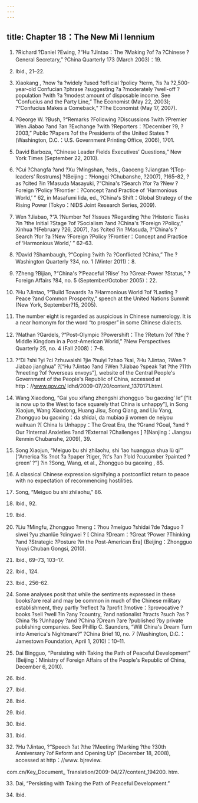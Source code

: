 ```yaml
---
---
---
```

title: Chapter 18：The New Mi l lennium
---



1. ?Richard ?Daniel ?Ewing, ?“Hu ?Jintao：The ?Making ?of ?a ?Chinese ?General Secretary,” ?China Quarterly 173 (March 2003)：19.

2. Ibid., 21–22.

3. Xiaokang , ?now ?a ?widely ?used ?official ?policy ?term, ?is ?a ?2,500-year-old Confucian ?phrase ?suggesting ?a ?moderately ?well-off ?population ?with ?a ?modest amount of disposable income. See “Confucius and the Party Line,” The Economist (May 22, 2003); ?“Confucius Makes a Comeback,” ?The Economist (May 17, 2007).

4. ?George W. ?Bush, ?“Remarks ?Following ?Discussions ?with ?Premier Wen Jiabao ?and ?an ?Exchange ?with ?Reporters：?December ?9, ?2003,” Public ?Papers ?of the Presidents of the United States ?(Washington, D.C.：U.S. Government Printing Office, 2006), 1701.

5. David Barboza, “Chinese Leader Fields Executives’ Questions,” New York Times (September 22, 2010).

6. ?Cui ?Changfa ?and ?Xu ?Mingshan, ?eds., Gaoceng ?Jiangtan ?[Top-leaders’ Rostrums] ?(Beijing：?Hongqi ?Chubanshe, ?2007), ?165–82, ?as ?cited ?in ?Masuda Masayuki, ?“China's ?Search ?for ?a ?New ?Foreign ?Policy ?Frontier：?Concept ?and Practice of ‘Harmonious World,’ ” 62, in Masafumi Iida, ed., ?China's Shift：Global Strategy of the Rising Power (Tokyo：NIDS Joint Research Series, 2009).

7. Wen ?Jiabao, ?“A ?Number ?of ?Issues ?Regarding ?the ?Historic Tasks ?in ?the Initial ?Stage ?of ?Socialism ?and ?China's ?Foreign ?Policy,” Xinhua ?(February ?26, 2007), ?as ?cited ?in ?Masuda, ?“China's ?Search ?for ?a ?New ?Foreign ?Policy ?Frontier：Concept and Practice of ‘Harmonious World,’ ” 62–63.

8. ?David ?Shambaugh, ?“Coping ?with ?a ?Conflicted ?China,” The ?Washington Quarterly ?34, no. 1 (Winter 2011)：8.

9. ?Zheng ?Bijian, ?“China's ?‘Peaceful ?Rise’ ?to ?Great-Power ?Status,” ?Foreign Affairs ?84, no. 5 (September/October 2005)：22.

10. ?Hu ?Jintao, ?“Build Towards ?a ?Harmonious World ?of ?Lasting ?Peace ?and Common Prosperity,” speech at the United Nations Summit (New York, September?15, 2005).

11. The number eight is regarded as auspicious in Chinese numerology. It is a near homonym for the word “to prosper” in some Chinese dialects.

12. ?Nathan ?Gardels, ?“Post-Olympic ?Powershift：The ?Return ?of ?the ?Middle Kingdom in a Post-American World,” ?New Perspectives Quarterly 25, no. 4 (Fall 2008)：7–8.

13. ?“Di ?shi ?yi ?ci ?zhuwaishi ?jie ?huiyi ?zhao ?kai, ?Hu ?Jintao, ?Wen ?Jiabao jianghua” ?[“Hu ?Jintao ?and ?Wen ?Jiabao ?speak ?at ?the ?11th ?meeting ?of ?overseas envoys”], website of the Central People's Government of the People's Republic of China, accessed at http：//www.gov.cn/ ldhd/2009-07/20/content_1370171.html.

14. Wang Xiaodong, “Gai you xifang zhengshi zhongguo ‘bu gaoxing’ le” [“It is now up to the West to face squarely that China is unhappy”], in Song Xiaojun, Wang Xiaodong, Huang Jisu, Song Qiang, and Liu Yang, Zhongguo bu gaoxing：da shidai, da mubiao ji women de neiyou waihuan ?[ China Is Unhappy：The Great Era, the ?Grand ?Goal, ?and ?Our ?Internal Anxieties ?and ?External ?Challenges ] ?(Nanjing：Jiangsu Renmin Chubanshe, 2009), 39.

15. Song Xiaojun, “Meiguo bu shi zhilaohu, shi ‘lao huanggua shua lü qi’” [“America ?is ?not ?a ?paper ?tiger, ?it's ?an ?‘old ?cucumber ?painted ?green’ ?”] ?in ?Song, Wang, et al., Zhongguo bu gaoxing , 85.

16. A classical Chinese expression signifying a postconflict return to peace with no expectation of recommencing hostilities.

17. Song, “Meiguo bu shi zhilaohu,” 86.

18. Ibid., 92.

19. Ibid.

20. ?Liu ?Mingfu, Zhongguo ?meng：?hou ?meiguo ?shidai ?de ?daguo ?siwei ?yu zhanlüe ?dingwei ? [ China ?Dream：?Great ?Power ?Thinking ?and ?Strategic ?Posture ?in the Post-American Era] (Beijing：Zhongguo Youyi Chuban Gongsi, 2010).

21. Ibid., 69–73, 103–17.

22. Ibid., 124.

23. Ibid., 256–62.

24. Some analyses posit that while the sentiments expressed in these books?are real and may be common in much of the Chinese military establishment, they partly ?reflect ?a ?profit ?motive：?provocative ?books ?sell ?well ?in ?any ?country, ?and nationalist ?tracts ?such ?as ?China ?Is ?Unhappy ?and ?China ?Dream ?are ?published ?by private publishing companies. See Phillip C. Saunders, “Will China's Dream Turn into America's Nightmare?” ?China Brief 10, no. 7 (Washington, D.C.：Jamestown Foundation, April 1, 2010)：10–11.

25. Dai Bingguo, “Persisting with Taking the Path of Peaceful Development” (Beijing：Ministry of Foreign Affairs of the People's Republic of China, December 6, 2010).

26. Ibid.

27. Ibid.

28. Ibid.

29. Ibid.

30. Ibid.

31. Ibid.

32. ?Hu ?Jintao, ?“Speech ?at ?the ?Meeting ?Marking ?the ?30th Anniversary ?of Reform and Opening Up” (December 18, 2008), accessed at http：//www. bjreview.

com.cn/Key_Document_ Translation/2009-04/27/content_194200. htm.

33. Dai, “Persisting with Taking the Path of Peaceful Development.”

34. Ibid.